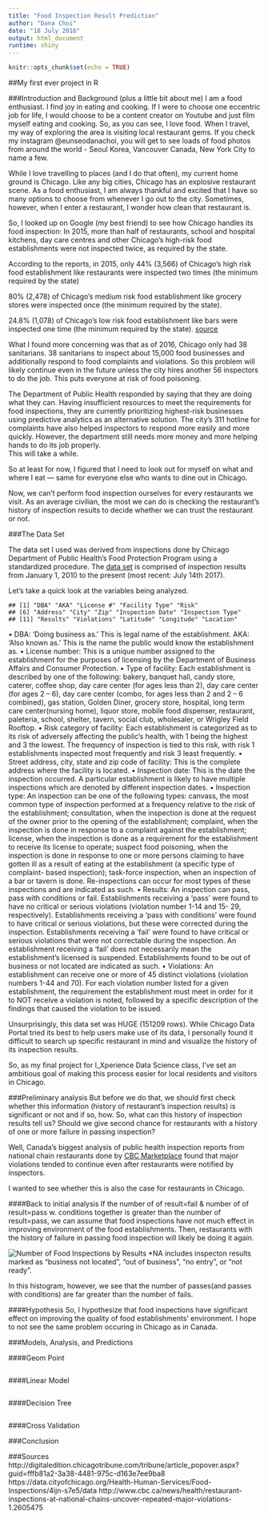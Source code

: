 ```yaml
---
title: "Food Inspection Result Prediction"
author: "Dana Choi"
date: "18 July 2016"
output: html_document
runtime: shiny
---
```


```r
knitr::opts_chunk$set(echo = TRUE)
```

##My first ever project in R 

###Introduction and Background (plus a little bit about me)
I am a food enthusiast.
I find joy in eating and cooking. If I were to choose one eccentric job for life, I  would choose to be a content creator on Youtube and just film myself eating and cooking. 
So, as you can see, I love food. 
When I travel, my way of exploring the area is visiting local restaurant gems.
If you check my instagram @eunseodanachoi, you will get to see loads of food photos from around the world - Seoul Korea, Vancouver Canada, New York City to name a few. 

While I love travelling to places (and I do that often), my current home ground is Chicago. 
Like any big cities, Chicago has an explosive restaurant scene. As a food enthusiast, I am always thankful and excited that I have so many options to choose from whenever I go out to the city.
Sometimes, however, when I enter a restaurant, I wonder how clean that restaurant is. 

So, I looked up on Google (my best friend) to see how Chicago handles its food inspection: 
In 2015, more than half of restaurants, school and hospital kitchens, day care centres and other Chicago’s high-risk food establishments were not inspected twice, as required by the state. 

According to the reports, in 2015, 
only 44% (3,566) of Chicago’s high risk food establishment like restaurants were inspected two times (the minimum required by the state) 

80% (2,478) of Chicago’s medium risk food establishment like grocery stores were inspected once (the minimum required by the state). 

24.8% (1,078) of Chicago’s low risk food establishment like bars were inspected one time (the minimum required by the state). 
[source](http://digitaledition.chicagotribune.com/tribune/article_popover.aspx?guid=fffb81a2-3a38-4481-975c-d163e7ee9ba8) 


What I found more concerning was that as of 2016, Chicago only had 38 sanitarians. 38 sanitarians to inspect about 15,000 food businesses and additionally respond to food complaints and violations. So this problem will likely continue even in the future unless the city hires another 56 inspectors to do the job. This puts everyone at risk of food poisoning.  

The Department of Public Health responded by saying that they are doing what they can. 
Having insufficient resources to meet the requirements for food inspections, they are currently prioritizing highest-risk businesses using predictive analytics as an alternative solution. 
The city’s 311 hotline for complaints have also helped inspectors to respond more easily and more quickly. However, the department still needs more money and more helping hands to do its job properly.                                                                                                                                           
This will take a while. 

So at least for now, I figured that I need to look out for myself on what and where I eat — same for everyone else who wants to dine out in Chicago. 

Now, we can’t perform food inspection ourselves for every restaurants we visit. 
As an average civilian, the most we can do is checking the restaurant’s history of inspection results to decide whether we can trust the restaurant or not. 

###The Data Set 

The data set I used was derived from inspections done by Chicago Department of Public Health’s Food Protection Program using a standardized procedure. The [data set](https://data.cityofchicago.org/Health-Human-Services/Food-Inspections/4ijn-s7e5/data) is comprised of inspection results from January 1, 2010 to the present (most recent: July 14th 2017). 

Let's take a quick look at the variables being analyzed. 
```data
## [1] "DBA" "AKA" "License #" "Facility Type" "Risk"
## [6] "Address" "City" "Zip" "Inspection Date" "Inspection Type"
## [11] "Results" "Violations" "Latitude" "Longitude" "Location"
```

• DBA: ‘Doing business as.’ This is legal name of the establishment.
  AKA: ‘Also known as.’ This is the name the public would know the establishment as.
• License number: This is a unique number assigned to the establishment for the
purposes of licensing by the Department of Business Affairs and Consumer Protection.
• Type of facility: Each establishment is described by one of the following: bakery, banquet
hall, candy store, caterer, coffee shop, day care center (for ages less than 2), day care
center (for ages 2 – 6), day care center (combo, for ages less than 2 and 2 – 6
combined), gas station, Golden Diner, grocery store, hospital, long term care
center(nursing home), liquor store, mobile food dispenser, restaurant, paleteria, school,
shelter, tavern, social club, wholesaler, or Wrigley Field Rooftop.
• Risk category of facility: Each establishment is categorized as to its risk of adversely
affecting the public’s health, with 1 being the highest and 3 the lowest. The frequency of
inspection is tied to this risk, with risk 1 establishments inspected most frequently and
risk 3 least frequently.
• Street address, city, state and zip code of facility: This is the complete address where
the facility is located.
• Inspection date: This is the date the inspection occurred. A particular establishment is
likely to have multiple inspections which are denoted by different inspection dates.
• Inspection type: An inspection can be one of the following types: canvass, the most
common type of inspection performed at a frequency relative to the risk of the
establishment; consultation, when the inspection is done at the request of the owner
prior to the opening of the establishment; complaint, when the inspection is done in
response to a complaint against the establishment; license, when the inspection is done
as a requirement for the establishment to receive its license to operate; suspect food
poisoning, when the inspection is done in response to one or more persons claiming to
have gotten ill as a result of eating at the establishment (a specific type of complaint-
based inspection); task-force inspection, when an inspection of a bar or tavern is done.
Re-inspections can occur for most types of these inspections and are indicated as such.
• Results: An inspection can pass, pass with conditions or fail. Establishments receiving a
‘pass’ were found to have no critical or serious violations (violation number 1-14 and 15-
29, respectively). Establishments receiving a ‘pass with conditions’ were found to have
critical or serious violations, but these were corrected during the inspection.
Establishments receiving a ‘fail’ were found to have critical or serious violations that
were not correctable during the inspection. An establishment receiving a ‘fail’ does not
necessarily mean the establishment’s licensed is suspended. Establishments found to
be out of business or not located are indicated as such.
• Violations: An establishment can receive one or more of 45 distinct violations (violation
numbers 1-44 and 70). For each violation number listed for a given establishment, the
requirement the establishment must meet in order for it to NOT receive a violation is
noted, followed by a specific description of the findings that caused the violation to be
issued. 


Unsurprisingly, this data set was HUGE (151209 rows).  While Chicago Data Portal tried its best to help users make use of its data, I personally found it difficult to search up specific restaurant in mind and visualize the history of its inspection results. 

So, as my final project for I_Xperience Data Science class, I’ve set an ambitious goal of making this process easier for local residents and visitors in Chicago. 

###Preliminary analysis 
But before we do that, we should first check whether this information (history of restaurant's inspection results) is significant or not and if so, how. 
So, what can this history of inspection results tell us? Should we give second chance for restaurants with a history of one or more failure in passing inspection? 

Well, Canada’s biggest analysis of public health inspection reports from national chain restaurants done by [CBC Marketplace](link:http://www.cbc.ca/news/health/restaurant-inspections-at-national-chains-uncover-repeated-major-violations-1.2605475) found that major violations tended to continue even after restaurants were notified by inspectors. 

I wanted to see whether this is also the case for restaurants in Chicago. 

####Back to initial analysis
If the number of of result=fail & number of of result=pass w. conditions together is greater than the number of result=pass, we can assume that food inspections have not much effect in improving environment of the food establishments. Then, restaurants with the history of failure in passing food inspection will likely be doing it again. 

![Number of Food Inspections by Results](/results_bar_graph.png)
*NA includes inspecton results marked as "business not located", "out of business", "no entry", or "not ready".

In this histogram, however, we see that the number of passes(and passes with conditions) are far greater than the number of fails. 

####Hypothesis 
So, I hypothesize that food inspections have significant effect on improving the quality of food establishments' environment. 
I hope to not see the same problem occuring in Chicago as in Canada. 

###Models, Analysis, and Predictions 

####Geom Point
```plot

```

####Linear Model
```linear


```

####Decision Tree
```decision
```

####Cross Validation 


###Conclusion


###Sources
http://digitaledition.chicagotribune.com/tribune/article_popover.aspx?guid=fffb81a2-3a38-4481-975c-d163e7ee9ba8
https://data.cityofchicago.org/Health-Human-Services/Food-Inspections/4ijn-s7e5/data
http://www.cbc.ca/news/health/restaurant-inspections-at-national-chains-uncover-repeated-major-violations-1.2605475